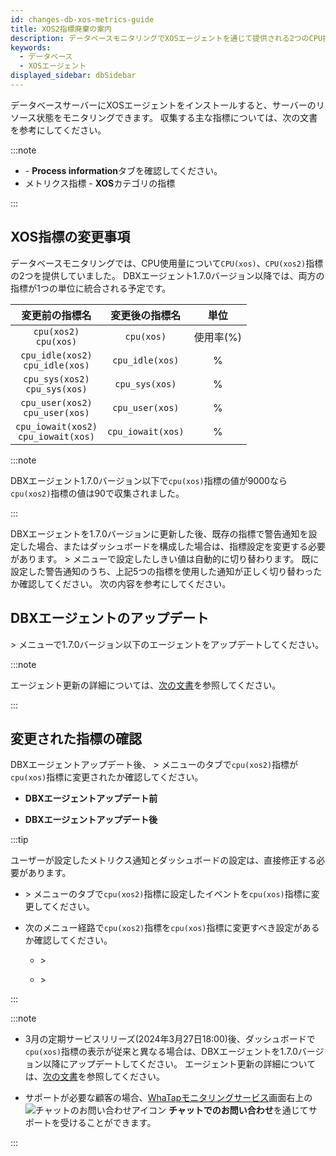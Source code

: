 ```yaml
---
id: changes-db-xos-metrics-guide
title: XOS2指標廃棄の案内
description: データベースモニタリングでXOSエージェントを通じて提供される2つのCPU指標をDBXエージェントv1.7.0から統合して提供される予定です。
keywords:
  - データベース
  - XOSエージェント
displayed_sidebar: dbSidebar
---
```


データベースサーバーにXOSエージェントをインストールすると、サーバーのリソース状態をモニタリングできます。 収集する主な指標については、次の文書を参考にしてください。

:::note

- <Link to="https://docs.whatap.io/postgresql/instance-monitoring#column-info" target="_blank"><Cmdname sid="instance_monitoring" /></Link> - <b>Process information</b>タブを確認してください。

- <Link to="https://docs.whatap.io/postgresql/metrics-data-list" target="_blank">メトリクス指標</Link> - <b>XOS</b>カテゴリの指標

:::

## XOS指標の変更事項

データベースモニタリングでは、CPU使用量について`CPU(xos)`、`CPU(xos2)`指標の2つを提供していました。 DBXエージェント1.7.0バージョン以降では、両方の指標が1つの単位に統合される予定です。

|                  変更前の指標名                 |      変更後の指標名      |             単位            |
| :--------------------------------------: | :---------------: | :-----------------------: |
|        `cpu(xos2)`<br/>`cpu(xos)`        |     `cpu(xos)`    | 使用率(%) |
|   `cpu_idle(xos2)`<br/>`cpu_idle(xos)`   |  `cpu_idle(xos)`  |             %             |
|    `cpu_sys(xos2)`<br/>`cpu_sys(xos)`    |   `cpu_sys(xos)`  |             %             |
|   `cpu_user(xos2)`<br/>`cpu_user(xos)`   |  `cpu_user(xos)`  |             %             |
| `cpu_iowait(xos2)`<br/>`cpu_iowait(xos)` | `cpu_iowait(xos)` |             %             |

:::note

DBXエージェント1.7.0バージョン以下で`cpu(xos)`指標の値が9000なら`cpu(xos2)`指標の値は90で収集されました。

:::

DBXエージェントを1.7.0バージョンに更新した後、既存の指標で警告通知を設定した場合、またはダッシュボードを構成した場合は、指標設定を変更する必要があります。 <Cmdname sid="event_statistic" className="uitext" /> > <Cmdname sid="event_setting" className="uitext" />メニューで設定したしきい値は自動的に切り替わります。 既に設定した警告通知のうち、上記5つの指標を使用した通知が正しく切り替わったか確認してください。 次の内容を参考にしてください。

## DBXエージェントのアップデート

<Cmdname sid="management" className="uitext" /> &gt; <Cmdname sid="agent_update" className="uitext" />メニューで1.7.0バージョン以下のエージェントをアップデートしてください。

<ImgLang img='changes/refer-db-agent-update-170.png' desc='エージェントアップデート' />

:::note

エージェント更新の詳細については、[次の文書](../postgresql/agent-manage)を参照してください。

:::

## 変更された指標の確認

DBXエージェントアップデート後、<Cmdname sid="event_statistic" className="uitext" /> > <Cmdname sid="event_setting" className="uitext" />メニューの<Cmdname sid="database" className="uitext" />タブで`cpu(xos2)`指標が`cpu(xos)`指標に変更されたか確認してください。

- **DBXエージェントアップデート前**

  <ImgLang img='changes/refer-db-alert-xos2.png' desc='アラート設定' />

- **DBXエージェントアップデート後**

  <ImgLang img='changes/refer-db-alert-xos.png' desc='アラート設定' />

:::tip

ユーザーが設定したメトリクス通知とダッシュボードの設定は、直接修正する必要があります。

- <Cmdname sid="event_statistic" className="uitext" /> &gt; <Cmdname sid="event_setting" className="uitext" />メニューの<Cmdname sid="metrics" className="uitext" />タブで<code>cpu(xos2)</code>指標に設定したイベントを<code>cpu(xos)</code>指標に変更してください。

- 次のメニュー経路で`cpu(xos2)`指標を`cpu(xos)`指標に変更すべき設定があるか確認してください。

  - <Cmdname sid="dashboard" className="uitext" /> &gt; <Cmdname sid="instance_monitoring" className="uitext" />

  - <Cmdname sid="dashboard" className="uitext" /> &gt; <Cmdname sid="flexboard" className="uitext" />

:::

:::note

- 3月の定期サービスリリーズ(2024年3月27日18:00)後、ダッシュボードで`cpu(xos)`指標の表示が従来と異なる場合は、DBXエージェントを1.7.0バージョン以降にアップデートしてください。 エージェント更新の詳細については、[次の文書](../postgresql/agent-manage)を参照してください。

- サポートが必要な顧客の場合、[WhaTapモニタリングサービス](https://service.whatap.io)画面右上の![チャットのお問い合わせアイコン](/img/ico-help.svg) **チャットでのお問い合わせ**を通じてサポートを受けることができます。

:::
